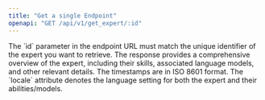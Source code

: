```yaml
---
title: "Get a single Endpoint"
openapi: "GET /api/v1/get_expert/:id"
---
```


<Note>
  The `id` parameter in the endpoint URL must match the unique identifier of the
  expert you want to retrieve.
</Note>
<Note>
  The response provides a comprehensive overview of the expert, including their
  skills, associated language models, and other relevant details.
</Note>
<Note>The timestamps are in ISO 8601 format.</Note>
<Note>
  The `locale` attribute denotes the language setting for both the expert and
  their abilities/models.
</Note>
